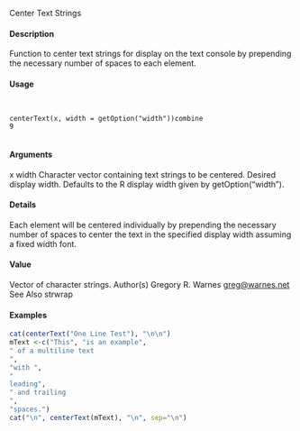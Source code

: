 Center Text Strings

#### Description

Function to center text strings for display on the text console by prepending the necessary number
of spaces to each element.

#### Usage
<pre><code>

centerText(x, width = getOption("width"))combine
9

</code></pre>
#### Arguments

x
width
Character vector containing text strings to be centered.
Desired display width. Defaults to the R display width given by getOption("width").

#### Details

Each element will be centered individually by prepending the necessary number of spaces to center
the text in the specified display width assuming a fixed width font.

#### Value

Vector of character strings.
Author(s)
Gregory R. Warnes <greg@warnes.net>
See Also
strwrap

#### Examples
```r

cat(centerText("One Line Test"), "\n\n")
mText <-c("This", "is an example",
" of a multiline text
",
"with ",
"
leading",
" and trailing
",
"spaces.")
cat("\n", centerText(mText), "\n", sep="\n")
```     



